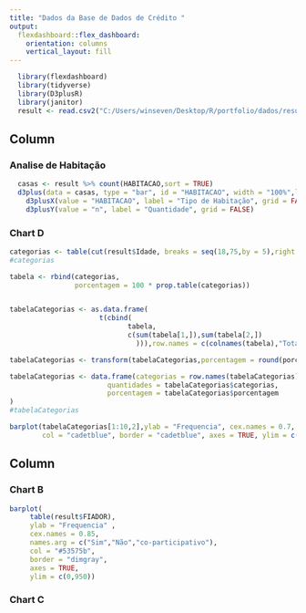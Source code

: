 ```yaml
---
title: "Dados da Base de Dados de Crédito "
output: 
  flexdashboard::flex_dashboard:
    orientation: columns
    vertical_layout: fill
---
```


```r
  library(flexdashboard)
  library(tidyverse)
  library(D3plusR)
  library(janitor)
  result <- read.csv2("C:/Users/winseven/Desktop/R/portfolio/dados/result.csv")
```

Column {data-width=450}
-----------------------------------------------------------------------

### Analise de Habitação

```r
  casas <- result %>% count(HABITACAO,sort = TRUE)
  d3plus(data = casas, type = "bar", id = "HABITACAO", width = "100%",locale = "pt_BR") %>% 
    d3plusX(value = "HABITACAO", label = "Tipo de Habitação", grid = FALSE) %>% 
    d3plusY(value = "n", label = "Quantidade", grid = FALSE)

```

### Chart D

```r
categorias <- table(cut(result$Idade, breaks = seq(18,75,by = 5),right = FALSE))
#categorias

tabela <- rbind(categorias, 
                porcentagem = 100 * prop.table(categorias))


tabelaCategorias <- as.data.frame(
                      t(cbind(
                             tabela,
                             c(sum(tabela[1,]),sum(tabela[2,])
                               ))),row.names = c(colnames(tabela),"Total"))

tabelaCategorias <- transform(tabelaCategorias,porcentagem = round(porcentagem,digits = 2))

tabelaCategorias <- data.frame(categorias = row.names(tabelaCategorias),
                        quantidades = tabelaCategorias$categorias,
                        porcentagem = tabelaCategorias$porcentagem
)
#tabelaCategorias

barplot(tabelaCategorias[1:10,2],ylab = "Frequencia", cex.names = 0.7, names.arg = tabelaCategorias[1:10,1],
        col = "cadetblue", border = "cadetblue", axes = TRUE, ylim = c(0,250))

```

Column {data-width=350}
-----------------------------------------------------------------------

### Chart B

```r
barplot(
     table(result$FIADOR),
     ylab = "Frequencia" ,
     cex.names = 0.85,
     names.arg = c("Sim","Não","co-participativo"),
     col = "#53575b",
     border = "dimgray",
     axes = TRUE,
     ylim = c(0,950))

```

### Chart C

```r

```

